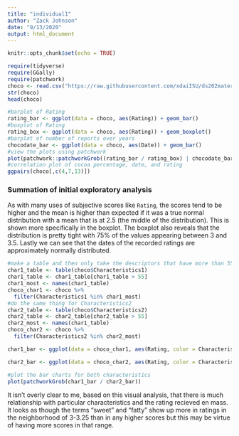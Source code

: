 ```yaml
---
title: "individual1"
author: "Zack Johnson"
date: "9/13/2020"
output: html_document
---
```


```r
knitr::opts_chunk$set(echo = TRUE)
```

```r
require(tidyverse)
require(GGally)
require(patchwork)
choco <- read.csv("https://raw.githubusercontent.com/xdaiISU/ds202materials/master/hwlabs/data/choco.csv") 
str(choco)
head(choco)

#barplot of Rating
rating_bar <- ggplot(data = choco, aes(Rating)) + geom_bar()
#boxplot of Rating
rating_box <- ggplot(data = choco, aes(Rating)) + geom_boxplot()
#barplot of number of reports over years
chocodate_bar <- ggplot(data = choco, aes(Date)) + geom_bar()
#view the plots using patchwork
plot(patchwork::patchworkGrob((rating_bar / rating_box) | chocodate_bar))
#correlation plot of cocoa percentage, date, and rating
ggpairs(choco[,c(4,7,13)])
```

### Summation of initial exploratory analysis
As with many uses of subjective scores like `Rating`, the scores tend to be higher and the mean is higher than expected if it was a true normal distribution with a mean that is at 2.5 (the middle of the distribution). This is shown more specifically in the boxplot. The boxplot also reveals that the distribution is pretty tight with 75% of the values appearing between 3 and 3.5. Lastly we can see that the dates of the recorded ratings are approximately normally distributed.

```r
#make a table and then only take the descriptors that have more than 55 for Characteristics1 
char1_table <- table(choco$Characteristics1)
char1_table <- char1_table[char1_table > 55]
char1_most <- names(char1_table)
choco_char1 <- choco %>%
  filter(Characteristics1 %in% char1_most)
#do the same thing for Characteristics2
char2_table <- table(choco$Characteristics2)
char2_table <- char2_table[char2_table > 55]
char2_most <- names(char1_table)
choco_char2 <- choco %>%
  filter(Characteristics2 %in% char2_most)

char1_bar <- ggplot(data = choco_char1, aes(Rating, color = Characteristics1)) + geom_bar()

char2_bar <- ggplot(data = choco_char2, aes(Rating, color = Characteristics2)) + geom_bar() 

#plot the bar charts for both characteristics
plot(patchworkGrob(char1_bar / char2_bar))
```

It isn't overly clear to me, based on this visual analysis, that there is much relationship with particular characteristics and the rating recieved en mass. It looks as though the terms "sweet" and "fatty" show up more in ratings in the neighborhood of 3-3.25 than in any higher scores but this may be virtue of having more scores in that range.